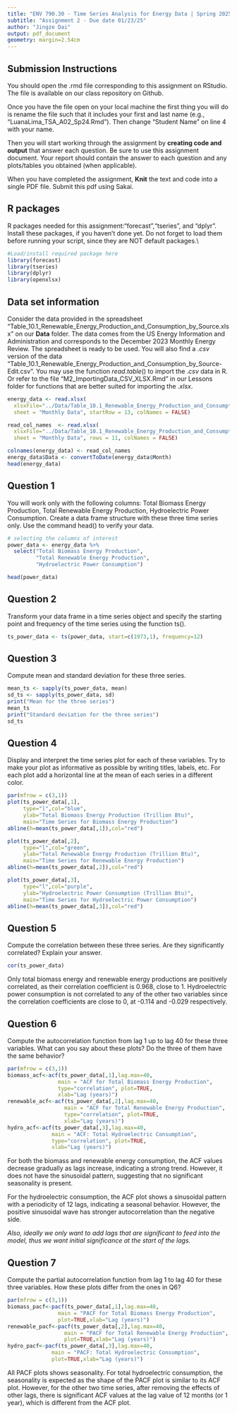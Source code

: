 ```yaml
---
title: "ENV 790.30 - Time Series Analysis for Energy Data | Spring 2025"
subtitle: "Assignment 2 - Due date 01/23/25"
author: "Jingze Dai"
output: pdf_document
geometry: margin=2.54cm
---
```


## Submission Instructions

You should open the .rmd file corresponding to this assignment on RStudio. The file is available on our class repository on Github.   

Once you have the file open on your local machine the first thing you will do is rename the file such that it includes your first and last name (e.g., "LuanaLima_TSA_A02_Sp24.Rmd"). Then change "Student Name" on line 4 with your name. 

Then you will start working through the assignment by  **creating code and output** that answer each question. Be sure to use this assignment document. Your report should contain the answer to each question and any plots/tables you obtained (when applicable).

When you have completed the assignment, **Knit** the text and code into a single PDF file. Submit this pdf using Sakai. 

## R packages

R packages needed for this assignment:"forecast","tseries", and "dplyr". Install these packages, if you haven't done yet. Do not forget to load them before running your script, since they are NOT default packages.\\

```r
#Load/install required package here
library(forecast)
library(tseries)
library(dplyr)
library(openxlsx)
```


## Data set information  

Consider the data provided in the spreadsheet "Table_10.1_Renewable_Energy_Production_and_Consumption_by_Source.xlsx" on our **Data** folder. The data comes from the US Energy Information and Administration and corresponds to the December 2023 Monthly Energy Review. The spreadsheet is ready to be used. You will also find a $.csv$ version of the data "Table_10.1_Renewable_Energy_Production_and_Consumption_by_Source-Edit.csv". You may use the function $read.table()$ to import the $.csv$ data in R. Or refer to the file "M2_ImportingData_CSV_XLSX.Rmd" in our Lessons folder for functions that are better suited for importing the $.xlsx$.

```r
energy_data <- read.xlsx(
  xlsxFile="../Data/Table_10.1_Renewable_Energy_Production_and_Consumption_by_Source.xlsx",
  sheet = "Monthly Data", startRow = 13, colNames = FALSE)

read_col_names  <- read.xlsx(
  xlsxFile="../Data/Table_10.1_Renewable_Energy_Production_and_Consumption_by_Source.xlsx",
  sheet = "Monthly Data", rows = 11, colNames = FALSE)

colnames(energy_data) <- read_col_names
energy_data$Data <- convertToDate(energy_data$Month)
head(energy_data)
```


## Question 1
You will work only with the following columns: Total Biomass Energy Production, Total Renewable Energy Production, Hydroelectric Power Consumption. Create a data frame structure with these three time series only. Use the command head() to verify your data.

```r
# selecting the columns of interest
power_data <- energy_data %>% 
  select("Total Biomass Energy Production",
         "Total Renewable Energy Production", 
         "Hydroelectric Power Consumption")

head(power_data)
```


## Question 2
Transform your data frame in a time series object and specify the starting point and frequency of the time series using the function ts().

```r
ts_power_data <- ts(power_data, start=c(1973,1), frequency=12)
```


## Question 3
Compute mean and standard deviation for these three series.

```r
mean_ts <- sapply(ts_power_data, mean)
sd_ts <- sapply(ts_power_data, sd)
print("Mean for the three series")
mean_ts
print("Standard deviation for the three series")
sd_ts
```


## Question 4
Display and interpret the time series plot for each of these variables. Try to make your plot as informative as possible by writing titles, labels, etc. For each plot add a horizontal line at the mean of each series in a different color.

```r

par(mfrow = c(3,1))
plot(ts_power_data[,1],
     type="l",col="blue",
     ylab="Total Biomass Energy Production (Trillion Btu)",
     main="Time Series for Biomass Energy Production") 
abline(h=mean(ts_power_data[,1]),col="red")

plot(ts_power_data[,2],
     type="l",col="green",
     ylab="Total Renewable Energy Production (Trillion Btu)",
     main="Time Series for Renewable Energy Production") 
abline(h=mean(ts_power_data[,2]),col="red")

plot(ts_power_data[,3],
     type="l",col="purple",
     ylab="Hydroelectric Power Consumption (Trillion Btu)",
     main="Time Series for Hydroelectric Power Consumption") 
abline(h=mean(ts_power_data[,3]),col="red")
```


## Question 5
Compute the correlation between these three series. Are they significantly correlated? Explain your answer.

```r
cor(ts_power_data)
```

Only total biomass energy and renewable energy productions are positively correlated, as their correlation coefficient is 0.968, close to 1. Hydroelectric power consumption is not correlated to any of the other two variables since the correlation coefficients are close to 0, at -0.114 and -0.029 respectively.

## Question 6
Compute the autocorrelation function from lag 1 up to lag 40 for these three variables. What can you say about these plots? Do the three of them have the same behavior?

```r

par(mfrow = c(3,1))
biomass_acf<-acf(ts_power_data[,1],lag.max=40, 
                main = "ACF for Total Biomass Energy Production",
                type="correlation", plot=TRUE,
                xlab="Lag (years)")
renewable_acf<-acf(ts_power_data[,2],lag.max=40, 
                  main = "ACF for Total Renewable Energy Production",
                  type="correlation", plot=TRUE,
                  xlab="Lag (years)")
hydro_acf<-acf(ts_power_data[,3],lag.max=40, 
              main = "ACF: Total Hydroelectric Consumption",
              type="correlation", plot=TRUE,
              xlab="Lag (years)")
```
For both the biomass and renewable energy consumption, the ACF values decrease gradually as lags increase, indicating a strong trend. However, it does not have the sinusoidal pattern, suggesting that no significant seasonality is present.

For the hydroelectric consumption, the ACF plot shows a sinusoidal pattern with a periodicity of 12 lags, indicating a seasonal behavior. However, the positive sinusoidal wave has stronger autocorrelation than the negative side.

*Also, ideally we only want to add lags that are significant to feed into the model, thus we want initial significance at the start of the lags.*

## Question 7
Compute the partial autocorrelation function from lag 1 to lag 40 for these three variables. How these plots differ from the ones in Q6?

```r
par(mfrow = c(3,1))
biomass_pacf<-pacf(ts_power_data[,1],lag.max=40, 
                main = "PACF for Total Biomass Energy Production",
                plot=TRUE,xlab="Lag (years)")
renewable_pacf<-pacf(ts_power_data[,2],lag.max=40, 
                  main = "PACF for Total Renewable Energy Production",
                  plot=TRUE,xlab="Lag (years)")
hydro_pacf<-pacf(ts_power_data[,3],lag.max=40, 
              main = "PACF: Total Hydroelectric Consumption",
              plot=TRUE,xlab="Lag (years)")
```

All PACF plots shows seasonality. For total hydroelectric consumption, the seasonality is expected as the shape of the PACF plot is similar to its ACF plot. However, for the other two time series, after removing the effects of other lags, there is significant ACF values at the lag value of 12 months (or 1 year), which is different from the ACF plot.